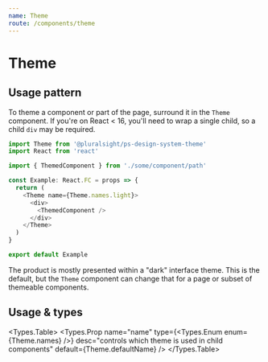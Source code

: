 ```yaml
---
name: Theme
route: /components/theme
---
```




# Theme

## Usage pattern

To theme a component or part of the page, surround it in the `Theme` component.
If you're on React < 16, you'll need to wrap a single child, so a child `div`
may be required.

```typescript noRender startExpanded
import Theme from '@pluralsight/ps-design-system-theme'
import React from 'react'

import { ThemedComponent } from './some/component/path'

const Example: React.FC = props => {
  return (
    <Theme name={Theme.names.light}>
      <div>
        <ThemedComponent />
      </div>
    </Theme>
  )
}

export default Example
```

The product is mostly presented within a "dark" interface theme. This is the
default, but the `Theme` component can change that for a page or subset of
themeable components.

## Usage & types

<Usage
  install="npm install @pluralsight/ps-design-system-theme"
  import="import Theme from '@pluralsight/ps-design-system-theme'"
  packageName="theme"
/>

<Types.Table>
  <Types.Prop
    name="name"
    type={<Types.Enum enum={Theme.names} />}
    desc="controls which theme is used in child components"
    default={Theme.defaultName}
  />
</Types.Table>
